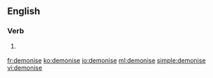 ==English==

===Verb===
{{en-verb|demonis|es}}

# {{context|British spelling|lang=en}} {{alternative spelling of|demonize}}

[[fr:demonise]]
[[ko:demonise]]
[[io:demonise]]
[[ml:demonise]]
[[simple:demonise]]
[[vi:demonise]]